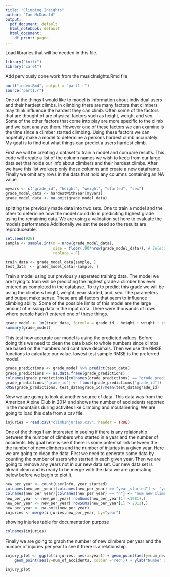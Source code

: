 ```yaml
---
title: "Climbing Insights"
author: "Ian McDonald"
output:
  pdf_document: default
  html_notebook: default
  html_document:
    df_print: paged
---
```


Load libraries that will be needed in this file.
```r
library("knitr")
library("caret")
```

Add perviously done work from the musicInsights.Rmd file
```r
purl("index.Rmd", output = "part1.r")
source("part1.r")
```

One of the things I would like to model is information about individual users and their hardest climbs.
In climbing there are many factors that climbers may think influence the hardest they can climb.
Often some of the factors that are thought of are physical factors such as height, weight and sex. 
Some of the other factors that come into play are more specific to the climb and we cant analyze them. However one of these factors we can examine is the time since a climber started climbing. Using these factors we can hopefully make a model to determine a persons hardest climb accurately.
My goal is to find out what things can predict a users hardest climb.

First we will be creating a dataset to train a model and compare results. This code will create a list of the column names we wish to keep from our large data set that holds our info about climbers and their hardest climbs. After we have this list we keep only those columns and create a new dataframe. Finally we omit any rows in the data that hold any columns containing an NA value.
```r
myvars <- c("grade_id", "height", "weight", "started", "sex")
grade_model_data <- hardestWithYear[myvars]
grade_model_data <- na.omit(grade_model_data)
```

splitting the previosly made data into two sets. One to train a model and the other to determine how the model could do in prediciting highest grade using the remaining data.
We are using a validation set here to evaluate the models performance
Additionally we set the seed so the results are reproduceable.
```r
set.seed(926)
sample <- sample.int(n = nrow(grade_model_data), 
                     size = floor(.90*nrow(grade_model_data)), # Selecting 90% of data
                     replace = F)

train_data <- grade_model_data[sample, ]
test_data  <- grade_model_data[-sample, ]
```

Train a model using our previously seperated training data.
The model we are trying to train will be predicting the highest grade a climber has ever entered as completed in the database.
To try to predict this grade we will be using the climbers height, weight, year started, and, sex.
The parameters and output make sense. These are all factors that seem to influence climbing ability.
Some of the possible limits of this model are the large amount of missing data in the input data. There were thousands of rows where people hadn't entered one of these things.
```r
grade_model <- lm(train_data, formula = grade_id ~ height + weight + started + sex)
summary(grade_model)
```

This test how accurate our model is using the predicted values.
Before doing this we need to clean the data back to whole numbers since climbs are based on the numbers and cant have decimals.
Then we use the RMSE functions to calculate our value.
lowest test sample RMSE is the preferred model.
```r
grade_predictions <- grade_model %>% predict(test_data)
grade_predictions <- as.data.frame(grade_predictions)
colnames(grade_predictions)[colnames(grade_predictions) == "grade_predictions"] <- "grade_id"
grade_predictions["grade_id"] <- floor(grade_predictions["grade_id"])
RMSE(grade_predictions, test_data$grade_id)/mean(test_data$grade_id)
```

Now we are going to look at another source of data. This data was from the American Alpine Club in 2014 and shows the number of acciedents reported in the mountains during activites like climbing and moutainering.
We are going to load this data from a csv file.
```r
injuries = read.csv("climbInjuries.csv", header = TRUE)
```

One of the things I am interested in seeing if there is any relaionship between the number of climbers who started in a year and the number of accidents. My goal here is see if there is some potential link between the the number of new climbers and the number of injuries in a given year. Here we are going to clean the data. First we need to generate some data by counting the number of users who started in each given year. Then we are going to remove any years not in our new data set. Our new data set is alread clean and is ready to be merge with the data we are generating below before we begin to plot it.
```r
new_per_year <- count(userInfo, year_started)
colnames(new_per_year)[colnames(new_per_year) == "year_started"] <- "year"
colnames(new_per_year)[colnames(new_per_year) == "n"] <- "num_new_climbers"
new_per_year <- new_per_year[!rowSums(new_per_year[1] <1981),]
new_per_year <- new_per_year[!rowSums(new_per_year[1] > 2013),]
new_per_year <- na.omit(new_per_year)
injuries <- merge(injuries,new_per_year, by="year")
```

showing injuries table for documentation purpose
```r
colnames(injuries)
```

Finally we are going to graph the number of new climbers per year and the number of injuries per year to see if there is a relationship.
```r
injury_plot <- ggplot(injuries, aes(x=year)) + geom_point(aes(y=num_new_climbers, colour ='blue')) +
    geom_point(aes(y=num_of_accidents, colour ='red')) + ylab("Number of Climbers") + xlab("Year") +    scale_color_manual(labels = c("# of New Climbers", "# of Accidents"), values = c("blue", "red"))

injury_plot
```